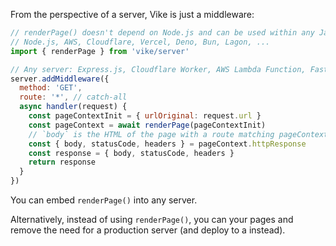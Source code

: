 
From the perspective of a server, Vike is just a middleware:

```js
// renderPage() doesn't depend on Node.js and can be used within any JavaScript environment:
// Node.js, AWS, Cloudflare, Vercel, Deno, Bun, Lagon, ...
import { renderPage } from 'vike/server'

// Any server: Express.js, Cloudflare Worker, AWS Lambda Function, Fastify, Hono, Nitro, ...
server.addMiddleware({
  method: 'GET',
  route: '*', // catch-all
  async handler(request) {
    const pageContextInit = { urlOriginal: request.url }
    const pageContext = await renderPage(pageContextInit)
    // `body` is the HTML of the page with a route matching pageContextInit.urlOriginal
    const { body, statusCode, headers } = pageContext.httpResponse
    const response = { body, statusCode, headers }
    return response
  }
})
```

You can embed `renderPage()` into any server.

Alternatively, instead of using `renderPage()`, you can <Link text="pre-render" href="/pre-rendering" /> your pages and remove the need for a production server (and deploy to a <Link text="static host" href="/static-hosts" /> instead).
